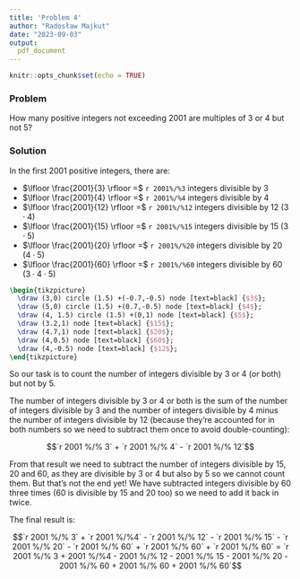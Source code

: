 ```yaml
---
title: 'Problem 4'
author: "Radosław Majkut"
date: "2023-09-03"
output:
  pdf_document
---
```


```r
knitr::opts_chunk$set(echo = TRUE)
```

### Problem

How many positive integers not exceeding 2001 are multiples of 3 or 4 but not 5?

### Solution

In the first 2001 positive integers, there are:

- $\lfloor \frac{2001}{3} \rfloor =$ `r 2001%/%3` integers divisible by 3
- $\lfloor \frac{2001}{4} \rfloor =$ `r 2001%/%4` integers divisible by 4
- $\lfloor \frac{2001}{12} \rfloor =$ `r 2001%/%12` integers divisible by 12 ($3 \cdot 4$)
- $\lfloor \frac{2001}{15} \rfloor =$ `r 2001%/%15` integers divisible by 15 ($3 \cdot 5$)
- $\lfloor \frac{2001}{20} \rfloor =$ `r 2001%/%20` integers divisible by 20 ($4 \cdot 5$)
- $\lfloor \frac{2001}{60} \rfloor =$ `r 2001%/%60` integers divisible by 60 ($3 \cdot 4 \cdot 5$)

```tikz
\begin{tikzpicture}
  \draw (3,0) circle (1.5) +(-0.7,-0.5) node [text=black] {$3$};
  \draw (5,0) circle (1.5) +(0.7,-0.5) node [text=black] {$4$};
  \draw (4, 1.5) circle (1.5) +(0,1) node [text=black] {$5$};
  \draw (3.2,1) node [text=black] {$15$};
  \draw (4.7,1) node [text=black] {$20$};
  \draw (4,0.5) node [text=black] {$60$};
  \draw (4,-0.5) node [text=black] {$12$};
\end{tikzpicture}
```

So our task is to count the number of integers divisible by 3 or 4 (or both) but not by 5.

The number of integers divisible by 3 or 4 or both is the sum of the number of integers divisible by 3 and the number of integers divisible by 4 minus the number of integers divisible by 12 (because they're accounted for in both numbers so we need to subtract them once to avoid double-counting):

$$`r 2001 %/% 3` + `r 2001 %/% 4` - `r 2001 %/% 12`$$

From that result we need to subtract the number of integers divisible by 15, 20 and 60, as they are divisible by 3 or 4 but also by 5 so we cannot count them. But that's not the end yet! We have subtracted integers divisible by 60 three times (60 is divisible by 15 and 20 too) so we need to add it back in twice.

The final result is:

$$`r 2001 %/% 3` + `r 2001 %/%4` - `r 2001 %/% 12` - `r 2001 %/% 15` - `r 2001 %/% 20` - `r 2001 %/% 60` + `r 2001 %/% 60` + `r 2001 %/% 60` = `r 2001 %/% 3 + 2001 %/%4 - 2001 %/% 12 - 2001 %/% 15 - 2001 %/% 20 - 2001 %/% 60 + 2001 %/% 60 + 2001 %/% 60`$$